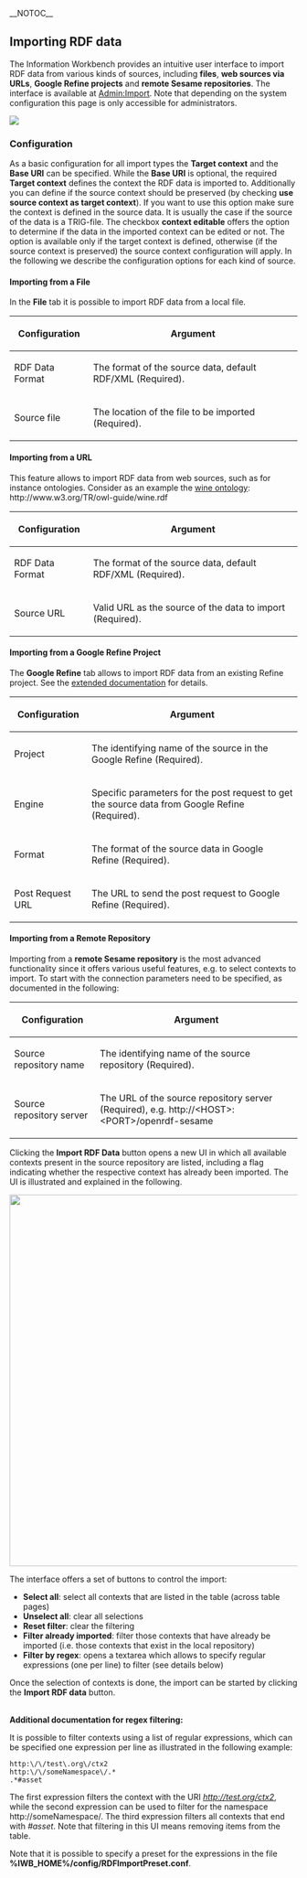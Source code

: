 __NOTOC__
== Importing RDF data ==

The Information Workbench provides an intuitive user interface to import RDF data from various kinds of sources, including '''files''', '''web sources via URLs''', '''Google Refine projects''' and '''remote Sesame repositories'''. The interface is available at [[Admin:Import]]. Note that depending on the system configuration this page is only accessible for administrators.


<img src="../images/help/RDFImport.png" />
=== Configuration ===

As a basic configuration for all import types the '''Target context''' and the '''Base URI''' can be specified. While the '''Base URI''' is optional, the required '''Target context''' defines the context the RDF data is imported to. Additionally you can define if the source context should be preserved (by checking '''use source context as target context'''). If you want to use this option make sure the context is defined in the source data. It is usually the case if the source of the data is a TRIG-file. The checkbox '''context editable''' offers the option to determine if the data in the imported context can be edited or not. The option is available only if the target context is defined, otherwise (if the source context is preserved) the source context configuration will apply. In the following we describe the configuration options for each kind of source. 

==== Importing from a File ====

In the '''File''' tab it is possible to import RDF data from a local file.

{| class="wikitable" 
! Configuration
! Argument
|-
| RDF Data Format 
| The format of the source data, default RDF/XML (Required).
|-
| Source file 
| The location of the file to be imported (Required).
|}

==== Importing from a URL ====

This feature allows to import RDF data from web sources, such as for instance ontologies. Consider as an example the [http://www.w3.org/TR/owl-guide/wine.rdf wine ontology]: <nowiki>http://www.w3.org/TR/owl-guide/wine.rdf</nowiki>

{| class="wikitable" 
! Configuration
! Argument
|-
| RDF Data Format 
| The format of the source data, default RDF/XML (Required).
|-
| Source URL 
| Valid URL as the source of the data to import (Required).
|}


==== Importing from a Google Refine Project ====

The '''Google Refine''' tab allows to import RDF data from an existing Refine project. See the [[Help:GoogleRefine|extended documentation]] for details.

{| class="wikitable" 
! Configuration
! Argument
|-
| Project 
| The identifying name of the source in the Google Refine (Required).
|-
| Engine
| Specific parameters for the post request to get the source data from Google Refine (Required).
|-
| Format 
| The format of the source data in Google Refine (Required).
|- 
| Post Request URL 
| The URL to send the post request to Google Refine (Required).
|}



==== Importing from a Remote Repository ====

Importing from a '''remote Sesame repository''' is the most advanced functionality since it offers various useful features, e.g. to select contexts to import. To start with the connection parameters need to be specified, as documented in the following:

{| class="wikitable" 
! Configuration
! Argument
|-
| Source repository name 
| The identifying name of the source repository (Required).
|-
| Source repository server 
| The URL of the source repository server (Required), e.g. <nowiki>http://<HOST>:<PORT>/openrdf-sesame</nowiki>
|}

Clicking the '''Import RDF Data''' button opens a new UI in which all available contexts present in the source repository are listed, including a flag indicating whether the respective context has already been imported. The UI is illustrated and explained in the following.

<img src="../images/help/RDFImportFromRepository.png" width="650px" />

The interface offers a set of buttons to control the import:

* '''Select all''': select all contexts that are listed in the table (across table pages)
* '''Unselect all''': clear all selections
* '''Reset filter''': clear the filtering
* '''Filter already imported''': filter those contexts that have already be imported (i.e. those contexts that exist in the local repository)
* '''Filter by regex''': opens a textarea which allows to specify regular expressions (one per line) to filter (see details below)

Once the selection of contexts is done, the import can be started by clicking the '''Import RDF data''' button.

<br/>
'''Additional documentation for regex filtering:'''

It is possible to filter contexts using a list of regular expressions, which can be specified one expression per line as illustrated in the following example:

<source>
http:\/\/test\.org\/ctx2
http:\/\/someNamespace\/.*
.*#asset
</source>

The first expression filters the context with the URI ''http://test.org/ctx2'', while the second expression can be used to filter for the namespace <nowiki>http://someNamespace/</nowiki>. The third expression filters all contexts that end with ''#asset''. Note that filtering in this UI means removing items from the table.

Note that it is possible to specify a preset for the expressions in the file '''%IWB_HOME%/config/RDFImportPreset.conf'''.
